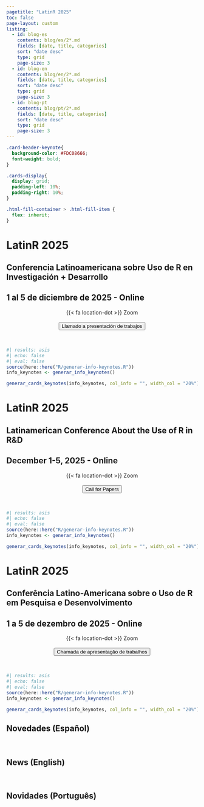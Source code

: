 ```yaml
---
pagetitle: "LatinR 2025"
toc: false
page-layout: custom
listing:
  - id: blog-es
    contents: blog/es/2*.md
    fields: [date, title, categories]
    sort: "date desc"
    type: grid
    page-size: 3
  - id: blog-en
    contents: blog/en/2*.md
    fields: [date, title, categories]
    sort: "date desc"
    type: grid
    page-size: 3
  - id: blog-pt
    contents: blog/pt/2*.md
    fields: [date, title, categories]
    sort: "date desc"
    type: grid
    page-size: 3        
---
```


```css
.card-header-keynote{
  background-color: #FDC08666;
  font-weight: bold;
}

.cards-display{
  display: grid;
  padding-left: 10%;
  padding-right: 10%;
}

.html-fill-container > .html-fill-item {
  flex: inherit;
}
```


::: {.content-visible when-profile="es"}
::: grid
::: {#banner .g-col-12}
# LatinR 2025

## Conferencia Latinoamericana sobre Uso de R en Investigación + Desarrollo

## 1 al 5 de diciembre de 2025 - Online

<center> {{< fa location-dot >}} Zoom </center>
<br>
</section>

<center><a href='blog/es/2025-05-31-presentacion-trabajos-2025.html'><button type="button" class="btn btn-light btn-lg">Llamado a presentación de trabajos</button></a></center>


<!-- <center><a href='cronograma/programa/preliminar.qmd'><button type="button" class="btn btn-light btn-lg">Programa</button></a></center> -->

<!--<center> <a href='https://www.eventbrite.cl/e/latinr-2024-conferencia-latinoamericana-sobre-uso-de-r-en-id-tickets-970622687587?utm-campaign=social&utm-content=attendeeshare&utm-medium=discovery&utm-term=listing&utm-source=cp&aff=ebdsshcopyurl' target='_blank'><button type="button" class="btn btn-light btn-lg"><i class="fa-solid fa-user-plus"></i> Inscripción</button></a>
<a href='cronograma/programa/index.html'><button type="button" class="btn btn-light btn-lg"><i class="fa-solid fa-list"></i> Programa</button></a>

</center> -->

<br> 
:::
:::

<!--
## Conferencistas
-->

```r
#| results: asis
#| echo: false
#| eval: false
source(here::here("R/generar-info-keynotes.R"))
info_keynotes <- generar_info_keynotes()

generar_cards_keynotes(info_keynotes, col_info = "", width_col = "20%")

```




:::


:::: {.content-visible when-profile="en"}
::: grid
::: {#banner .g-col-12}
# LatinR 2025

## Latinamerican Conference About the Use of R in R&D

## December 1-5, 2025 - Online

<center> {{< fa location-dot >}} Zoom </center>
<br>
</section>

<center><a href='blog/en/2025-05-31-call-for-papers-2025.html'><button type="button" class="btn btn-light btn-lg">Call for Papers</button></a></center>


<!-- <center><a href='cronograma/programa/preliminar.qmd'><button type="button" class="btn btn-light btn-lg">Program</button></a></center> -->

<!-- <center> <a href='https://www.eventbrite.cl/e/latinr-2024-conferencia-latinoamericana-sobre-uso-de-r-en-id-tickets-970622687587?utm-campaign=social&utm-content=attendeeshare&utm-medium=discovery&utm-term=listing&utm-source=cp&aff=ebdsshcopyurl' target='_blank'><button type="button" class="btn btn-light btn-lg"><i class="fa-solid fa-user-plus"></i> Register</button></a> -->

<!-- <a href='cronograma/programa/index.html'><button type="button" class="btn btn-light btn-lg"><i class="fa-solid fa-list"></i> Program</button></a>
</center>  -->

<br>
:::
:::




<!--
## Keynotes
-->

```r
#| results: asis
#| echo: false
#| eval: false
source(here::here("R/generar-info-keynotes.R"))
info_keynotes <- generar_info_keynotes()

generar_cards_keynotes(info_keynotes, col_info = "", width_col = "20%")

```

::::

:::: {.content-visible when-profile="pt"}
::: grid
::: {#banner .g-col-12}

# LatinR 2025

## Conferência Latino-Americana sobre o Uso de R em Pesquisa e Desenvolvimento

## 1 a 5 de dezembro de 2025 - Online

<center> {{< fa location-dot >}} Zoom</center>
<br>
</section>

<center><a href='blog/pt/2025-05-31-apresentacao-trabalhos-2025.html'><button type="button" class="btn btn-light btn-lg">Chamada de apresentação de trabalhos</button></a></center>

<!-- <center><a href='cronograma/programa/preliminar.qmd'><button type="button" class="btn btn-light btn-lg">Programação</button></a></center> -->

<!-- <center> <a href='https://www.eventbrite.cl/e/latinr-2024-conferencia-latinoamericana-sobre-uso-de-r-en-id-tickets-970622687587?utm-campaign=social&utm-content=attendeeshare&utm-medium=discovery&utm-term=listing&utm-source=cp&aff=ebdsshcopyurl' target='_blank'><button type="button" class="btn btn-light btn-lg"><i class="fa-solid fa-user-plus"></i> Inscrição</button></a> -->

<!--<a href='cronograma/programa/index.html'><button type="button" class="btn btn-light btn-lg"><i class="fa-solid fa-list"></i> Programa</button></a> 
</center> -->


<br>
:::
:::


<!--
## Palestrantes principais
-->

```r
#| results: asis
#| echo: false
#| eval: false
source(here::here("R/generar-info-keynotes.R"))
info_keynotes <- generar_info_keynotes()

generar_cards_keynotes(info_keynotes, col_info = "", width_col = "20%")

```

:::

## Novedades (Español)

::: {#blog-es}
:::
<br>

## News (English)

::: {#blog-en}
:::
<br>


## Novidades (Português)

::: {#blog-pt}
:::
<br>
